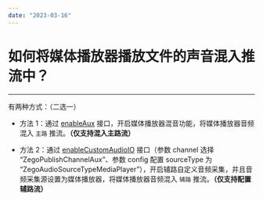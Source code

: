 ```yaml
---
date: "2023-03-16"
---
```

# 如何将媒体播放器播放文件的声音混入推流中？

- - -

有两种方式：（二选一）

- 方法 1：通过 [enableAux](https://doc-zh.zego.im/article/api?doc=Express_Video_SDK_API~java_android~class~ZegoMediaPlayer#enable-aux) 接口，开启媒体播放器混音功能，将媒体播放器音频混入 `主路` 推流。**（仅支持混入主路流）**


- 方法 2：通过 [enableCustomAudioIO](https://doc-zh.zego.im/article/api?doc=Express_Video_SDK_API~java_android~class~ZegoExpressEngine#enable-custom-audio-io-1) 接口（参数 channel 选择 “ZegoPublishChannelAux”、参数 config 配置 sourceType 为 “ZegoAudioSourceTypeMediaPlayer”），开启辅路自定义音频采集，并且音频采集源设置为媒体播放器，将媒体播放器音频混入 `辅路` 推流。**（仅支持配置辅路流）**
